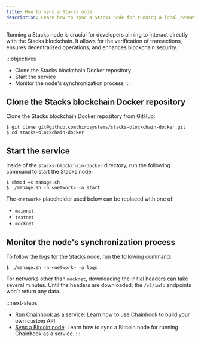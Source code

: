 ```yaml
---
title: How to sync a Stacks node
description: Learn how to sync a Stacks node for running a local devnet or mainnet.
---
```


Running a Stacks node is crucial for developers aiming to interact directly with the Stacks blockchain. It allows for the verification of transactions, ensures decentralized operations, and enhances blockchain security.

:::objectives
- Clone the Stacks blockchain Docker repository
- Start the service
- Monitor the node's synchronization process
:::

## Clone the Stacks blockchain Docker repository

Clone the Stacks blockchain Docker repository from GitHub:

```terminal
$ git clone git@github.com:hirosystems/stacks-blockchain-docker.git
$ cd stacks-blockchain-docker
```

## Start the service

Inside of the `stacks-blockchain-docker` directory, run the following command to start the Stacks node:

```terminal
$ chmod +x manage.sh
$ ./manage.sh -n <network> -a start
```

The `<network>` placeholder used below can be replaced with one of:

- `mainnet`
- `testnet`
- `mocknet`

## Monitor the node's synchronization process

To follow the logs for the Stacks node, run the following command:

```terminal
$ ./manage.sh -n <network> -a logs
```

For networks other than `mocknet`, downloading the initial headers can take several minutes. Until the headers are downloaded, the `/v2/info` endpoints won't return any data.

:::next-steps
- [Run Chainhook as a service](/stacks/chainhook/guides/chainhook-as-a-service): Learn how to use Chainhook to build your own custom API.
- [Sync a Bitcoin node](/guides/sync-a-bitcoin-node): Learn how to sync a Bitcoin node for running Chainhook as a service.
:::
